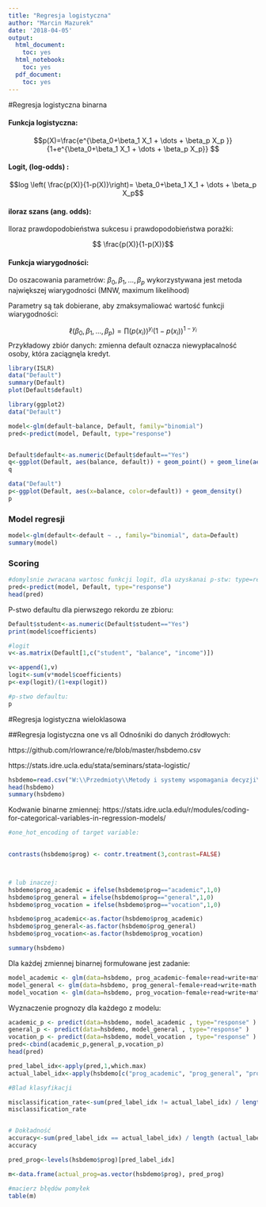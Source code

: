 ```yaml
---
title: "Regresja logistyczna"
author: "Marcin Mazurek"
date: '2018-04-05'
output:
  html_document:
    toc: yes
  html_notebook:
    toc: yes
  pdf_document:
    toc: yes
---
```


#Regresja logistyczna binarna 

#### Funkcja logistyczna: 

$$p(X)=\frac{e^{\beta_0+\beta_1 X_1 + \dots + \beta_p X_p }}{1+e^{\beta_0+\beta_1 X_1 + \dots + \beta_p X_p}} $$


#### Logit, (log-odds) : 

$$log \left( \frac{p(X)}{1-p(X)}\right)= \beta_0+\beta_1 X_1 + \dots + \beta_p X_p$$


#### iloraz szans (ang. odds):  

Iloraz prawdopodobieństwa sukcesu i prawdopodobieństwa porażki: 

$$ \frac{p(X)}{1-p(X)}$$

#### Funkcja wiarygodności: 
Do oszacowania parametrów: $\beta_0,  \beta_1,  \dots ,  \beta_p$  wykorzystywana jest metoda największej wiarygodności (MNW, maximum likelihood)

Parametry   są tak dobierane, aby zmaksymaliować wartość funkcji wiarygodności: 

$$\ell \left( \beta_0,  \beta_1,  \dots ,  \beta_p \right)= \prod \left(p(x_i)\right)^{y_i} \left(1-p(x_i)\right)^{1-y_i}  $$
Przykładowy zbiór danych: zmienna default oznacza niewypłacalność osoby, która zaciągnęla kredyt.

```r
library(ISLR)
data("Default")
summary(Default)
plot(Default$default)
```



```r
library(ggplot2)
data("Default")

model<-glm(default~balance, Default, family="binomial")
pred<-predict(model, Default, type="response")


Default$default<-as.numeric(Default$default=="Yes")
q<-ggplot(Default, aes(balance, default)) + geom_point() + geom_line(aes(y=pred, color="red"))
q


```

```r
data("Default")
p<-ggplot(Default, aes(x=balance, color=default)) + geom_density()
p

```

### Model regresji 

```r

model<-glm(default<-default ~ ., family="binomial", data=Default)
summary(model)

```
### Scoring 


```r
#domylsnie zwracana wartosc funkcji logit, dla uzyskanai p-stw: type=response
pred<-predict(model, Default, type="response")
head(pred)
```


P-stwo defaultu dla pierwszego rekordu ze zbioru: 
```r
Default$student<-as.numeric(Default$student=="Yes")
print(model$coefficients)

#logit
v<-as.matrix(Default[1,c("student", "balance", "income")])

v<-append(1,v)
logit<-sum(v*model$coefficients)
p<-exp(logit)/(1+exp(logit))

#p-stwo defaultu: 
p
```


#Regresja logistyczna wieloklasowa 

##Regresja logistyczna one vs all 
Odnośniki do danych źródłowych: 

https://github.com/rlowrance/re/blob/master/hsbdemo.csv

https://stats.idre.ucla.edu/stata/seminars/stata-logistic/


```r


hsbdemo=read.csv("W:\\Przedmioty\\Metody i systemy wspomagania decyzji\\hsbdemo.csv")
head(hsbdemo)
summary(hsbdemo)

```

Kodwanie binarne zmiennej: 
https://stats.idre.ucla.edu/r/modules/coding-for-categorical-variables-in-regression-models/ 

```r

#one_hot_encoding of target variable: 

   
contrasts(hsbdemo$prog) <- contr.treatment(3,contrast=FALSE)



# lub inaczej: 
hsbdemo$prog_academic = ifelse(hsbdemo$prog=="academic",1,0)
hsbdemo$prog_general = ifelse(hsbdemo$prog=="general",1,0)
hsbdemo$prog_vocation = ifelse(hsbdemo$prog=="vocation",1,0)

hsbdemo$prog_academic<-as.factor(hsbdemo$prog_academic)
hsbdemo$prog_general<-as.factor(hsbdemo$prog_general)
hsbdemo$prog_vocation<-as.factor(hsbdemo$prog_vocation)

summary(hsbdemo)

```

Dla każdej zmiennej binarnej formułowane jest zadanie: 

```r
model_academic <- glm(data=hsbdemo, prog_academic~female+read+write+math + science + socst , family ="binomial" )
model_general <- glm(data=hsbdemo, prog_general~female+read+write+math + science + socst , family ="binomial" )
model_vocation <- glm(data=hsbdemo, prog_vocation~female+read+write+math + science + socst , family ="binomial" )

```

Wyznaczenie prognozy dla każdego z modelu: 

```r
academic_p <- predict(data=hsbdemo, model_academic , type="response" )
general_p <- predict(data=hsbdemo, model_general , type="response" )
vocation_p <- predict(data=hsbdemo, model_vocation , type="response" )
pred<-cbind(academic_p,general_p,vocation_p)
head(pred)
```

```r



pred_label_idx<-apply(pred,1,which.max)
actual_label_idx<-apply(hsbdemo[c("prog_academic", "prog_general", "prog_vocation")],1,which.max)

#Blad klasyfikacji 

misclassification_rate<-sum(pred_label_idx != actual_label_idx) / length (actual_label_idx)
misclassification_rate


# Dokładność 
accuracy<-sum(pred_label_idx == actual_label_idx) / length (actual_label_idx)
accuracy


```

```r




pred_prog<-levels(hsbdemo$prog)[pred_label_idx]

m<-data.frame(actual_prog=as.vector(hsbdemo$prog), pred_prog)

#macierz błędów pomyłek 
table(m)
```





